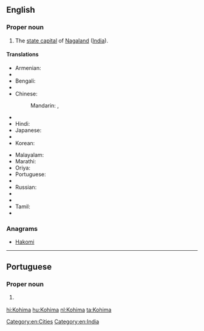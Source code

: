 ==English==
{{wikipedia}}

===Proper noun===
{{en-proper noun}}

# The [[state capital]] of [[Nagaland]] ([[India]]).

====Translations====
{{trans-top|capital of Nagaland, India}}
* Armenian: {{t|hy|Կոհիմա|tr=Kohima}}
* {{trreq|as}}
* Bengali: {{t|bn|কোহিমা|sc=Beng}}
* {{trreq|hne}}
* Chinese:
*: Mandarin: {{t|cmn|科希馬|sc=Hani}},  {{t+|cmn|科希马|tr=Kēxīmǎ|sc=Hani}}
* {{trreq|gu}}
* Hindi: {{t+|hi|कोहिमा|tr=kōhimā}}
* Japanese: {{t|ja|コヒマ|tr=Kohima}}
* {{trreq|kn}}
* Korean: {{t|ko|코히마|sc=Kore}}
{{trans-mid}}
* Malayalam: {{t|ml|കൊഹിമ|sc=Mlym}}
* Marathi: {{t|mr|कोहिमा|sc=Deva}}
* Oriya: {{t|or|କୋହିମା|sc=Orya}}
* Portuguese: {{t|pt|Kohima|f}}
* {{trreq|pa}}
* Russian: {{t|ru|Кохима|f|tr=Koxíma}}
* {{trreq|sat}}
* {{trreq|sip}}
* Tamil: {{t|ta|கோகிமா|sc=Taml}}
* {{trreq|te}}
{{trans-bottom}}

===Anagrams===
* [[Hakomi#English|Hakomi]]

[[Category:en:Cities]]
[[Category:en:India]]

----

==Portuguese==

===Proper noun===
{{pt-proper noun|f}}

# {{l/en|Kohima}} {{gloss|capital of Nagaland, India}}

[[hi:Kohima]]
[[hu:Kohima]]
[[nl:Kohima]]
[[ta:Kohima]]